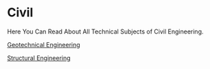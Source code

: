 # Civil

<div id="search"></div>

Here You Can Read About All Technical Subjects of Civil Engineering. 

[Geotechnical Engineering](civil/geotech)

[Structural Engineering](civil/structural)